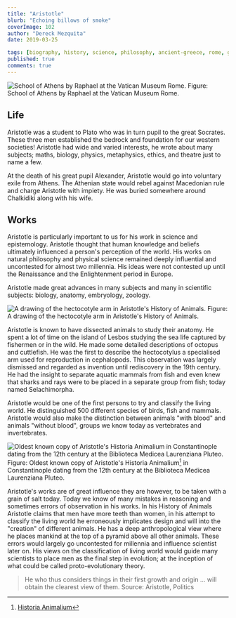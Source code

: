 ```yaml
---
title: "Aristotle"
blurb: "Echoing billows of smoke"
coverImage: 102
author: "Dereck Mezquita"
date: 2019-03-25

tags: [biography, history, science, philosophy, ancient-greece, rome, greek]
published: true
comments: true
---
```


![School of Athens by Raphael at the Vatican Museum Rome.](/references/biography_aristotle/schoolOfAthens_raphael.jpg)
Figure: School of Athens by Raphael at the Vatican Museum Rome.

## Life

Aristotle was a student to Plato who was in turn pupil to the great Socrates. These three men established the bedrock and foundation for our western societies! Aristotle had wide and varied interests, he wrote about many subjects; maths, biology, physics, metaphysics, ethics, and theatre just to name a few.

At the death of his great pupil Alexander, Aristotle would go into voluntary exile from Athens. The Athenian state would rebel against Macedonian rule and charge Aristotle with impiety. He was buried somewhere around Chalkidiki along with his wife.

## Works

Aristotle is particularly important to us for his work in science and epistemology. Aristotle thought that human knowledge and beliefs ultimately influenced a person's perception of the world. His works on natural philosophy and physical science remained deeply influential and uncontested for almost two millennia. His ideas were not contested up until the Renaissance and the Enlightenment period in Europe.

Aristotle made great advances in many subjects and many in scientific subjects: biology, anatomy, embryology, zoology.

![A drawing of the hectocotyle arm in Aristotle's History of Animals.](/references/biography_aristotle/hectocotyleArm_historyOfAnimals.jpg)
Figure: A drawing of the hectocotyle arm in Aristotle's History of Animals.

Aristotle is known to have dissected animals to study their anatomy. He spent a lot of time on the island of Lesbos studying the sea life captured by fishermen or in the wild. He made some detailed descriptions of octopus and cuttlefish. He was the first to describe the hectocotylus a specialised arm used for reproduction in cephalopods. This observation was largely dismissed and regarded as invention until rediscovery in the 19th century. He had the insight to separate aquatic mammals from fish and even knew that sharks and rays were to be placed in a separate group from fish; today named Selachimorpha.

Aristotle would be one of the first persons to try and classify the living world. He distinguished 500 different species of birds, fish and mammals. Aristotle would also make the distinction between animals "with blood" and animals "without blood", groups we know today as vertebrates and invertebrates.

![Oldest known copy of Aristotle's Historia Animalium in Constantinople dating from the 12th century at the Biblioteca Medicea Laurenziana Pluteo.](/references/biography_aristotle/historia-animalium-constantinople-12th-century-biblioteca-medicea-laurenziana-pluteo.jpg)
Figure: Oldest known copy of Aristotle's Historia Animalium[^1] in Constantinople dating from the 12th century at the Biblioteca Medicea Laurenziana Pluteo.

Aristotle's works are of great influence they are however, to be taken with a grain of salt today. Today we know of many mistakes in reasoning and sometimes errors of observation in his works. In his History of Animals Aristotle claims that men have more teeth than women, in his attempt to classify the living world he erroneously implicates design and will into the "creation" of different animals. He has a deep anthropological view where he places mankind at the top of a pyramid above all other animals. These errors would largely go uncontested for millennia and influence scientist later on. His views on the classification of living world would guide many scientists to place men as the final step in evolution; at the inception of what could be called proto-evolutionary theory.

> He who thus considers things in their first growth and origin ... will obtain the clearest view of them.
Source: Aristotle, Politics

[^1]: [Historia Animalium](/references/biography_aristotle/aristotleHistoriaAnimalium.pdf)
